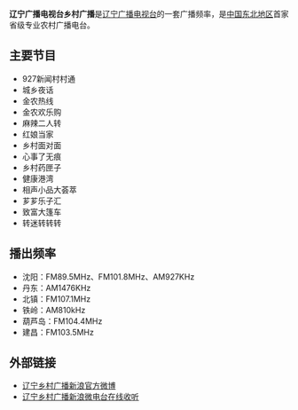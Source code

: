 {{unreferenced|time=2014-10-25T04:44:44+00:00}}
{{广播电台
| 電臺名稱 = 辽宁广播电视台乡村广播
| 英文名稱 = 
| 原文名称 = 
| 電臺圖片檔案 =  
| 電臺圖片尺寸 = 160px
| 電臺圖片名稱 = 
| 通称 = 
| 缩写 =  
| 所屬國家 = {{CHN}}
| 總部所在 = {{CHN}}[[辽宁省|辽宁省]][[沈阳市|沈阳市]]
| 播放地區 = [[辽宁省|辽宁省]]
| 開播日期 = 2006年
| 停播日期 = 
| 電臺呼號 = 辽宁乡村广播
| 类型 = 
| 宗教 = 
| 主要语言 = [[普通话|普通话]]
| 使用频段= [[FM|FM]]、[[中波|中波]]
| 電臺口號 = 
| 隶属 = [[辽宁广播电视台|辽宁广播电视台]]
| 擁有者 = [[辽宁广播电视台|辽宁广播电视台]]
| 持股者 =
| 董事长 =  
| 前電臺名稱 = 
| 被取代名稱 = 
| 前頻道呼號 = 
| 被取代呼號 =
| 集團同類頻道 = 
| 重播服務頻道 = 
| 電臺官方網站 = 
| 無線廣播收聽地區01=[[辽宁省|辽宁省]] [[沈阳市|沈阳市]]
| 無線廣播頻道數01  = 89.5 MHz 101.8 MHz 927 KHz
| 無線廣播收聽地區02=[[辽宁省|辽宁省]] [[丹东市|丹东市]]
| 無線廣播頻道數02= 1476 KHz
| 無線廣播收聽地區03=[[辽宁省|辽宁省]] [[锦州市|锦州市]] [[北镇市|北镇市]]
| 無線廣播頻道數03= 107.1 MHz
| 無線廣播收聽地區04=[[辽宁省|辽宁省]] [[铁岭市|铁岭市]]
| 無線廣播頻道數04= 810 KHz
| 無線廣播收聽地區05=[[辽宁省|辽宁省]] [[葫芦岛市|葫芦岛市]]
| 無線廣播頻道數05= 104.4 MHz
| 無線廣播收聽地區06=[[辽宁省|辽宁省]] [[葫芦岛市|葫芦岛市]] [[建昌县|建昌县]]
| 無線廣播頻道數06= 103.5 MHz
}}

'''辽宁广播电视台乡村广播'''是[[辽宁广播电视台|辽宁广播电视台]]的一套广播频率，是[[中国东北地区|中国东北地区]]首家省级专业农村广播电台。

==主要节目==
*927新闻村村通
*城乡夜话
*金农热线
*金农欢乐购
*麻辣二人转
*红娘当家
*乡村面对面
*心事了无痕
*乡村药匣子
*健康港湾
*相声小品大荟萃
*芗芗乐子汇
*致富大篷车
*转迷转转转

==播出频率==
*沈阳：FM89.5MHz、FM101.8MHz、AM927KHz
*丹东：AM1476KHz
*北镇：FM107.1MHz
*铁岭：AM810kHz
*葫芦岛：FM104.4MHz
*建昌：FM103.5MHz

==外部链接==
*[http://weibo.com/u/2762669334 辽宁乡村广播新浪官方微博]
*[https://web.archive.org/web/20141024202449/http://radio.weibo.com/liaoning/fm969 辽宁乡村广播新浪微电台在线收听]

{{辽宁广播电视台}}